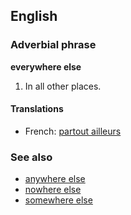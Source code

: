 ==English==
===Adverbial phrase===
'''everywhere else'''

#In all other places.

====Translations====
*French: [[partout ailleurs]]

===See also===
*[[anywhere else]]
*[[nowhere else]]
*[[somewhere else]]
